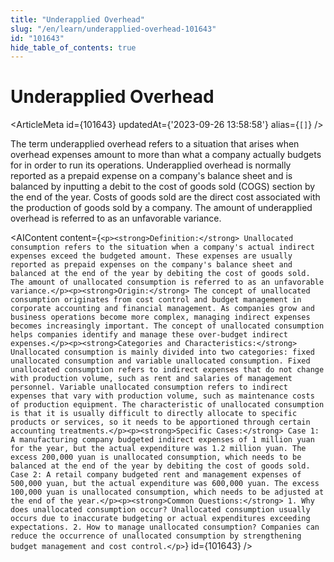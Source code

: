 ```yaml
---
title: "Underapplied Overhead"
slug: "/en/learn/underapplied-overhead-101643"
id: "101643"
hide_table_of_contents: true
---
```



# Underapplied Overhead

<ArticleMeta id={101643} updatedAt={'2023-09-26 13:58:58'} alias={`[]`} />
<div className='border-solid border-b border-t-0 my-4 border-[var(--ifm-color-gray-300)]' />

The term underapplied overhead refers to a situation that arises when overhead expenses amount to more than what a company actually budgets for in order to run its operations. Underapplied overhead is normally reported as a prepaid expense on a company's balance sheet and is balanced by inputting a debit to the cost of goods sold (COGS) section by the end of the year. Costs of goods sold are the direct cost associated with the production of goods sold by a company. The amount of underapplied overhead is referred to as an unfavorable variance.

<AIContent content={`<p><strong>Definition:</strong> Unallocated consumption refers to the situation when a company's actual indirect expenses exceed the budgeted amount. These expenses are usually reported as prepaid expenses on the company's balance sheet and balanced at the end of the year by debiting the cost of goods sold. The amount of unallocated consumption is referred to as an unfavorable variance.</p><p><strong>Origin:</strong> The concept of unallocated consumption originates from cost control and budget management in corporate accounting and financial management. As companies grow and business operations become more complex, managing indirect expenses becomes increasingly important. The concept of unallocated consumption helps companies identify and manage these over-budget indirect expenses.</p><p><strong>Categories and Characteristics:</strong> Unallocated consumption is mainly divided into two categories: fixed unallocated consumption and variable unallocated consumption. Fixed unallocated consumption refers to indirect expenses that do not change with production volume, such as rent and salaries of management personnel. Variable unallocated consumption refers to indirect expenses that vary with production volume, such as maintenance costs of production equipment. The characteristic of unallocated consumption is that it is usually difficult to directly allocate to specific products or services, so it needs to be apportioned through certain accounting treatments.</p><p><strong>Specific Cases:</strong> Case 1: A manufacturing company budgeted indirect expenses of 1 million yuan for the year, but the actual expenditure was 1.2 million yuan. The excess 200,000 yuan is unallocated consumption, which needs to be balanced at the end of the year by debiting the cost of goods sold. Case 2: A retail company budgeted rent and management expenses of 500,000 yuan, but the actual expenditure was 600,000 yuan. The excess 100,000 yuan is unallocated consumption, which needs to be adjusted at the end of the year.</p><p><strong>Common Questions:</strong> 1. Why does unallocated consumption occur? Unallocated consumption usually occurs due to inaccurate budgeting or actual expenditures exceeding expectations. 2. How to manage unallocated consumption? Companies can reduce the occurrence of unallocated consumption by strengthening budget management and cost control.</p>`} id={101643} />
